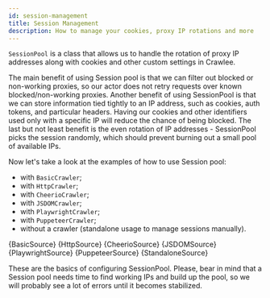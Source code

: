 ```yaml
---
id: session-management
title: Session Management
description: How to manage your cookies, proxy IP rotations and more
---
```





&#8203;<ApiLink to="core/class/SessionPool">`SessionPool`</ApiLink> is a class that allows us to handle the rotation of proxy IP addresses along with cookies and other custom settings in Crawlee.

The main benefit of using Session pool is that we can filter out blocked or non-working proxies,
so our actor does not retry requests over known blocked/non-working proxies.
Another benefit of using SessionPool is that we can store information tied tightly to an IP address,
such as cookies, auth tokens, and particular headers. Having our cookies and other identifiers used only with a specific IP will reduce the chance of being blocked.
The last but not least benefit is the even rotation of IP addresses - SessionPool  picks the session randomly,
which should prevent burning out a small pool of available IPs.

Now let's take a look at the examples of how to use Session pool:
- with <ApiLink to="basic-crawler/class/BasicCrawler">`BasicCrawler`</ApiLink>;
- with <ApiLink to="http-crawler/class/HttpCrawler">`HttpCrawler`</ApiLink>;
- with <ApiLink to="cheerio-crawler/class/CheerioCrawler">`CheerioCrawler`</ApiLink>;
- with <ApiLink to="jsdom-crawler/class/JSDOMCrawler">`JSDOMCrawler`</ApiLink>;
- with <ApiLink to="playwright-crawler/class/PlaywrightCrawler">`PlaywrightCrawler`</ApiLink>;
- with <ApiLink to="puppeteer-crawler/class/PuppeteerCrawler">`PuppeteerCrawler`</ApiLink>;
- without a crawler (standalone usage to manage sessions manually).

<Tabs groupId="session_pool">
    <TabItem value="basic" label="BasicCrawler">
        <CodeBlock language="js">
            {BasicSource}
        </CodeBlock>
    </TabItem>
    <TabItem value="http" label="HttpCrawler">
        <CodeBlock language="js">
            {HttpSource}
        </CodeBlock>
    </TabItem>
    <TabItem value="cheerio" label="CheerioCrawler" default>
        <CodeBlock language="js">
            {CheerioSource}
        </CodeBlock>
    </TabItem>
    <TabItem value="jsdom" label="JSDOMCrawler">
        <CodeBlock language="js">
            {JSDOMSource}
        </CodeBlock>
    </TabItem>
    <TabItem value="playwright" label="PlaywrightCrawler">
        <CodeBlock language="js">
            {PlaywrightSource}
        </CodeBlock>
    </TabItem>
    <TabItem value="puppeteer" label="PuppeteerCrawler">
        <CodeBlock language="js">
            {PuppeteerSource}
        </CodeBlock>
    </TabItem>
    <TabItem value="standalone" label="Standalone">
        <CodeBlock language="js">
            {StandaloneSource}
        </CodeBlock>
    </TabItem>
</Tabs>

These are the basics of configuring SessionPool.
Please, bear in mind that a Session pool needs time to find working IPs and build up the pool,
so we will probably see a lot of errors until it becomes stabilized.
